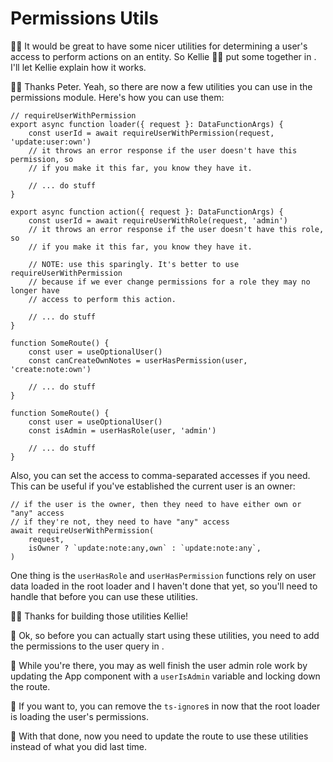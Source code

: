# Permissions Utils

👨‍💼 It would be great to have some nicer utilities for determining a user's
access to perform actions on an entity. So Kellie 🧝‍♂️ put some together
in <InlineFile file="app/utils/permissions.ts" />. I'll let Kellie explain how
it works.

🧝‍♂️ Thanks Peter. Yeah, so there are now a few utilities you can use in the
permissions module. Here's how you can use them:

```tsx lines=3,11,24,31
// requireUserWithPermission
export async function loader({ request }: DataFunctionArgs) {
	const userId = await requireUserWithPermission(request, 'update:user:own')
	// it throws an error response if the user doesn't have this permission, so
	// if you make it this far, you know they have it.

	// ... do stuff
}

export async function action({ request }: DataFunctionArgs) {
	const userId = await requireUserWithRole(request, 'admin')
	// it throws an error response if the user doesn't have this role, so
	// if you make it this far, you know they have it.

	// NOTE: use this sparingly. It's better to use requireUserWithPermission
	// because if we ever change permissions for a role they may no longer have
	// access to perform this action.

	// ... do stuff
}

function SomeRoute() {
	const user = useOptionalUser()
	const canCreateOwnNotes = userHasPermission(user, 'create:note:own')

	// ... do stuff
}

function SomeRoute() {
	const user = useOptionalUser()
	const isAdmin = userHasRole(user, 'admin')

	// ... do stuff
}
```

Also, you can set the access to comma-separated accesses if you need. This can
be useful if you've established the current user is an owner:

```tsx
// if the user is the owner, then they need to have either own or "any" access
// if they're not, they need to have "any" access
await requireUserWithPermission(
	request,
	isOwner ? `update:note:any,own` : `update:note:any`,
)
```

One thing is the `userHasRole` and `userHasPermission` functions rely on user
data loaded in the root loader and I haven't done that yet, so you'll need to
handle that before you can use these utilities.

👨‍💼 Thanks for building those utilities Kellie!

🐨 Ok, so before you can actually start using these utilities, you need to add
the permissions to the user query in <InlineFile file="app/root.tsx" />.

🐨 While you're there, you may as well finish the user admin role work by updating
the App component with a `userIsAdmin` variable and locking down
the <InlineFile file="app/routes/admin.tsx" /> route.

🦺 If you want to, you can remove the `ts-ignore`s
in <InlineFile file="app/utils/permissions.ts" /> now that the root loader is
loading the user's permissions.

🐨 With that done, now you need to update
the <InlineFile file="app/routes/users+/$username_+/notes.$noteId.tsx" /> route
to use these utilities instead of what you did last time.
